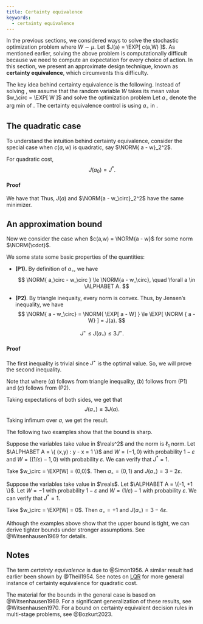 ```yaml
---
title: Certainty equivalence
keywords:
  - certainty equivalence
---
```


In the previous sections, we considered ways to solve the stochastic optimization problem 
\begin{equation}\label{eq:cost}
  J^* = \min_{a \in \ALPHABET A} \EXP[ c(a,W) ],
\end{equation}
where $W \sim μ$.
Let $J(a) = \EXP[ c(a,W) ]$. As mentioned earlier, solving the above problem is computationally difficult because we need to compute an expectation for every choice of action. In this section, we present an approximate design technique, known as **certainty equivalence**, which circumvents this difficulty. 

The key idea behind certainty equivalence is the following. Instead of solving \eqref{eq:cost}, we assume that the random variable $W$ takes its mean value $w_\circ = \EXP[ W ]$ and solve the optimization problem
\begin{equation}\label{eq:CE}
  \min_{a \in \ALPHABET A} c(a, w_\circ).
\end{equation}
Let $a_\circ$ denote the arg min of \eqref{eq:CE}. The certainty equivalence control is using $a_\circ$ in \eqref{eq:cost}.

## The quadratic case


To understand the intuition behind certainty equivalence, consider the special case when $c(a,w)$ is quadratic, say $\NORM{ a - w}_2^2$. 

::: {#prp-CE}
For quadratic cost,
$$ J(a_0) = J^*. $$
:::

::: {.callout-note collapse="true"}
#### Proof
We have that
\begin{align*}
\EXP[ \NORM{ a - W }_2^2 ] 
&=
\EXP[ \NORM{ a - w_\circ + w_\circ - W }_2^2 ]
\\
&= 
\NORM{ a - w_\circ }_2^2 + \EXP[ \NORM{ w_\circ - W }_2^2 ]
+ \EXP[ (a - w_\circ)^\TRANS (w_\circ - W) ]
\\
&=
\NORM{ a - w_\circ }_2^2 + \EXP[ \NORM{ w_\circ - W }_2^2 ]
\end{align*}
Thus, $J(a)$ and $\NORM{a - w_\circ}_2^2$ have the same minimizer.
:::


## An approximation bound {#bounds}

Now we consider the case when $c(a,w) = \NORM{a - w}$ for some norm $\NORM{\cdot}$.

We some state some basic properties of the quantities:

- **(P1).** By definition of $a_\circ$, we have
  $$ \NORM{ a_\circ - w_\circ } \le \NORM{a - w_\circ},
  \quad \forall a \in \ALPHABET A.
  $$

- **(P2)**. By triangle inequaity, every norm is convex. Thus, by Jensen's inequality, we have
  $$
  \NORM{ a - w_\circ}
  =
  \NORM{ \EXP[ a - W] } 
  \le
  \EXP[ \NORM { a - W} ] 
  =
  J(a).
  $$


::: {#prp-CE-basic}
$$ J^\star \le J(a_\circ) \le 3 J^\star. $$
:::

::: {.callout-note collapse="true"}
#### Proof

The first inequality is trivial since $J^\star$ is the optimal value. So, we will prove the second inequality. 

Note that
\begin{align*}
  \NORM{ a_\circ - w} 
  &\stackrel{(a)}\le \NORM{ a_\circ - w_\circ }
  + \NORM{ w_\circ - a } + \NORM { a - w }
  \\
  &\stackrel{(b)}\le  2 \NORM{ a - w_\circ } + \NORM{ a - w }
  \\
  &\stackrel{(c)}\le 2 J(a) + \NORM{ a - w }
\end{align*}
where $(a)$ follows from triangle inequality, $(b)$ follows from (P1) and $(c)$ follows from (P2).

Taking expectations of both sides, we get that 
$$
 J(a_\circ) \le 3 J(a).
$$
Taking infimum over $a$, we get the result.
:::

The following two examples show that the bound is sharp.

::: {#exm-certainty-equivalence-1}
Suppose the variables take value in $\reals^2$ and the norm is $\ell_1$ norm. Let $\ALPHABET A = \{ (x,y) : y - x = 1 \}$ and $W = (-1, 0)$ with probability $1-ε$ and $W = ( (1/ε) - 1, 0)$ with probability $ε$. We can verify that $J^* = 1$.

Take $w_\circ = \EXP[W] = (0,0)$. Then $a_\circ = (0,1)$ and $J(a_\circ) = 3 - 2 ε$. 
:::

::: {#exm-certainty-equivalence-2}
Suppose the variables take value in $\reals$. Let $\ALPHABET A = \{-1, +1 \}$. Let $W = -1$ with probability $1 - ε$ and $W = (1/ε) -1$ with probability $ε$. We can verify that $J^* = 1$.

Take $w_\circ = \EXP[W] = 0$. Then $a_\circ = +1$ and $J(a_\circ) = 3 - 4 ε$.
:::


Although the examples above show that the upper bound is tight, we can derive tighter bounds under stronger assumptions. See @Witsenhausen1969 for details.

<!--
We will consider the following set of assumptions:

- **Assumption (C).** The set $\ALPHABET A$ is complex.
- **Assumption (P).** The norm $\NORM{\cdot}$ satisfies the parallelogram law:
  $$
    \NORM{ x + y }^2 + \NORM{ x - y }^2 = 2 \NORM{\mathstrut x}^2 + 2 \NORM{y}^2
  $$
  Under Assumption (P), we can define an inner product
  $$
    \langle x, y \rangle = \frac{ \NORM{ x + y}^2 - \NORM{ x - y}^2 }{4}.
  $$
  and thus, 
  $$
    \NORM{ x + y }^2 = \NORM{ x }^2 + \NORM{ y }^2 + 2 \langle x, y \rangle.
  $$

- **Assumption (S).** The mean $w_\circ$ is the center of symmetry for the measure $μ$, i.e., for any Borel set $B$, 
  $$
    μ(G) = μ(2w_\circ - G).
  $$
  Assumption (S) implies that 
  $$
      J(a) = J(2w_\circ - x).
  $$

Note that @exm-certainty-equivalence-1 satisfies Assumption (C) while @exm-certainty-equivalence-2 satisfies Assumption (P). Thus, the upper bound of @prp-CE-basic cannot be strengthened under just Assumption (C) or just Assumption (P). But it can be strengthened if both assumptions hold.


::: {#prp-CE-C-and-P}
Under Assumptions (C) and (P), we have
$$ J^\star \le J(a_\circ) \le 2 J^\star. $$
:::

::: {.callout-note collapse="false"}
Consider any $a \in \ALPHABET A$. Since $a_\circ \in \ALPHABET A$ and $\ALPHABET A$ is convex, $λ a_\circ + (1-λ)a \in \ALPHABET A$. Moreover, since $a_\circ$ minimizes $\NORM{a - w_\circ}$ over all $a \in \ALPHABET A$, we have
$$
  \NORM{a_\circ - w_\circ} \le 
  \NORM{λ a_\circ + (1-λ) a - w_\circ},
  \quad
  \forall λ \in [0,1].
$$
Now consider,
\begin{align*}
2 \NORM{ a_\circ - \frac{a + w_\circ}{2} }
+
2 \NORM{ ... }
&=
\NORM{ a - w_\circ }
\end{align*}

For any $a \in \ALPHABET A$,
\begin{align}
\NORM{ a - w_\circ }^2 &=
\NORM{ (a - a_\circ) + (a_\circ - w_\circ) }^2 \notag \\
&\stackrel{(a)}= \NORM{ a - a_\circ}^2 + \NORM { w_\circ - a_\circ }^2 
+ 2 \langle a - a_\circ, a_\circ - w_\circ \rangle
\label{eq:CE-2-1}
\end{align}
where $(a)$ follows from Assumption (P).

Now, by the definition of inner-product, we have
\begin{align*}
\langle a - a_\circ, a_\circ - w_\circ \rangle
&= \tfrac 14 \bigl[
\NORM{a - w_\circ}^2 - \NORM{ a + w_\circ - 2 a_\circ }^2 \bigr]
\\
&\stackrel{(b)}\ge\tfrac 14 \bigl[
\NORM{a_\circ - w_\circ}^2
-
\NORM{ a + w_\circ - 2 a_\circ }^2 
\bigr]
\end{align*}
where $(b)$ follows from the fact that $a_\circ$ minimizes $\NORM{a - w_\circ}$, i.e., $\NORM{a_\circ - w_\circ} \le \NORM{a - w_\circ}$.

:::
-->


## Notes {-}

The term _certainty equivalence_ is due to @Simon1956. A similar result had earlier been shown by @Theil1954. See notes on [LQR] for more general instance of certainty equivalence for quadratic cost.

[LQR]: ../linear-systems/lqr.qmd

The material for the bounds in the general case is based on @Witsenhausen1969. For a significant generalization of these results, see @Witsenhausen1970. For a bound on certainty equivalent decision rules in multi-stage problems, see @Bozkurt2023.

